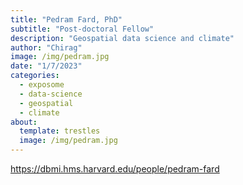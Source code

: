 ```yaml
---
title: "Pedram Fard, PhD"
subtitle: "Post-doctoral Fellow"
description: "Geospatial data science and climate"
author: "Chirag"
image: /img/pedram.jpg
date: "1/7/2023"
categories:
  - exposome
  - data-science
  - geospatial
  - climate
about:
  template: trestles
  image: /img/pedram.jpg
---
```


<https://dbmi.hms.harvard.edu/people/pedram-fard>

